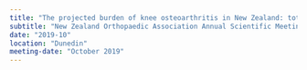 ```yaml
---
title: "The projected burden of knee osteoarthritis in New Zealand: total joint replacement and healthcare expenditure"
subtitle: "New Zealand Orthopaedic Association Annual Scientific Meeting 2019"
date: "2019-10"
location: "Dunedin"
meeting-date: "October 2019"
---
```

